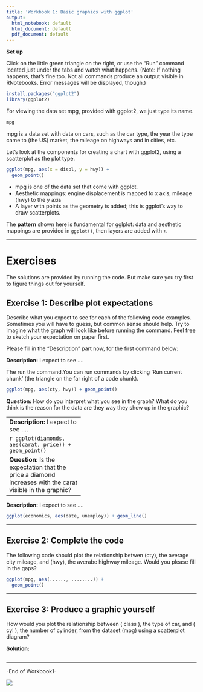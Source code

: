 ```yaml
---
title: 'Workbook 1: Basic graphics with ggplot'
output:
  html_notebook: default
  html_document: default
  pdf_document: default
---
```


**Set up**

Click on the little green triangle on the right, or use the "Run" command located just under the tabs and watch what happens. (Note: If nothing happens, that's fine too. Not all commands produce an output visible in RNotebooks. Error messages will be displayed, though.)
```r
install.packages("ggplot2") 
library(ggplot2)
```

For viewing the data set mpg, provided with ggplot2, we just type its name. 

```r
mpg
```

mpg is a data set with data on cars, such as the car type, the year the type came to (the US) market, the mileage on highways and in cities, etc. 

Let's look at the components for creating a chart with ggplot2, using a scatterplot as the plot type.

```r
ggplot(mpg, aes(x = displ, y = hwy)) +
  geom_point()
```

* mpg is one of the data set that come with ggplot. 
* Aesthetic mappings: engine displacement is mapped to x axis, mileage (hwy) to the y axis
* A layer with points as the geometry is added; this is ggplot's way to draw scatterplots. 

The **pattern** shown here is fundamental for gglplot: data and aesthetic mappings are provided in ```ggplot()```, then layers are added with ```+```. 

_________________________________________________________________________________

# Exercises

The solutions are provided by running the code. But make sure you try first to figure things out for yourself. 

## Exercise 1: Describe plot expectations

Describe what you expect to see for each of the following code examples. Sometimes you will have to guess, but common sense should help. Try to imagine what the graph will look like before running the command. Feel free to sketch your expectation on paper first. 

Please fill in the "Description" part now, for the first command below:

**Description:**  I expect to see ....

The run the command.You can run commands by clicking 'Run current chunk' (the triangle on the far right of a code chunk). 

```r
ggplot(mpg, aes(cty, hwy)) + geom_point()
```

**Question:** How do you interpret what you see in the graph? What do you think is the reason for the data are they way they show up in the graphic? 


---------------------------
**Description:** I expect to see ....

```r
ggplot(diamonds, aes(carat, price)) + geom_point()
```

**Question:** Is the expectation that the price a diamond increases with the carat visible in the graphic? 

---------------------------

**Description:**
I expect to see ....

```r
ggplot(economics, aes(date, unemploy)) + geom_line()
```

____________________________________________________
## Exercise 2: Complete the code

The following code should plot the relationship betwen (cty), the average city mileage, and (hwy), the averabe highway mileage. Would you please fill in the gaps?


```r
ggplot(mpg, aes(......, ........)) + 
  geom_point()

```

___________________________________________________
## Exercise 3: Produce a graphic yourself

How would you plot the relationship between ( class ), the type of car,  and ( cyl ), the number of cylinder, from the dataset (mpg) using a scatterplot diagram?

**Solution:**
```r

```


_________________________________________________

-End of Workbook1-

![](https://s-media-cache-ak0.pinimg.com/originals/a4/ec/77/a4ec77aaff6467ef286eb640958a641d.jpg)


